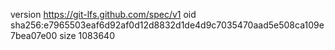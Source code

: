 version https://git-lfs.github.com/spec/v1
oid sha256:e7965503eaf6d92af0d12d8832d1de4d9c7035470aad5e508ca109e7bea07e00
size 1083640
